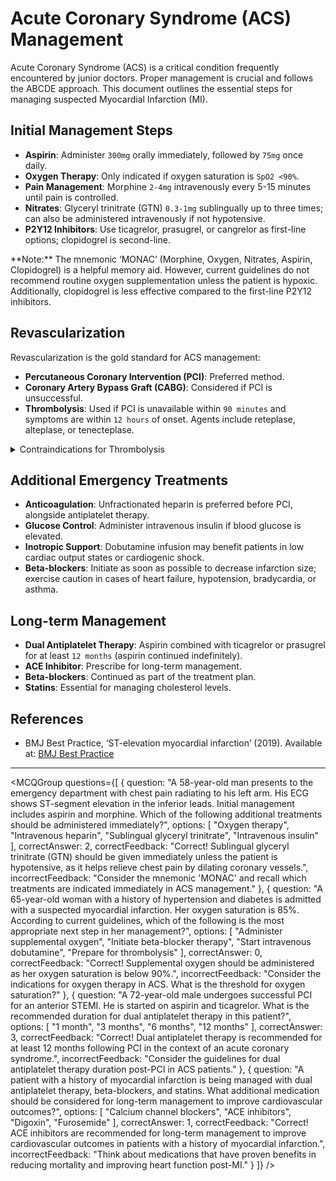 
# Acute Coronary Syndrome (ACS) Management

Acute Coronary Syndrome (ACS) is a critical condition frequently encountered by junior doctors. Proper management is crucial and follows the ABCDE approach. This document outlines the essential steps for managing suspected Myocardial Infarction (MI).

## Initial Management Steps

- **Aspirin**: Administer `300mg` orally immediately, followed by `75mg` once daily.
- **Oxygen Therapy**: Only indicated if oxygen saturation is `SpO2 <90%`.
- **Pain Management**: Morphine `2-4mg` intravenously every 5-15 minutes until pain is controlled.
- **Nitrates**: Glyceryl trinitrate (GTN) `0.3-1mg` sublingually up to three times; can also be administered intravenously if not hypotensive.
- **P2Y12 Inhibitors**: Use ticagrelor, prasugrel, or cangrelor as first-line options; clopidogrel is second-line.

<Callout emoji="⚠️">
**Note:** The mnemonic ‘MONAC’ (Morphine, Oxygen, Nitrates, Aspirin, Clopidogrel) is a helpful memory aid. However, current guidelines do not recommend routine oxygen supplementation unless the patient is hypoxic. Additionally, clopidogrel is less effective compared to the first-line P2Y12 inhibitors.
</Callout>

## Revascularization

Revascularization is the gold standard for ACS management:

- **Percutaneous Coronary Intervention (PCI)**: Preferred method. 
- **Coronary Artery Bypass Graft (CABG)**: Considered if PCI is unsuccessful.
- **Thrombolysis**: Used if PCI is unavailable within `90 minutes` and symptoms are within `12 hours` of onset. Agents include reteplase, alteplase, or tenecteplase.

<details>
<summary>Contraindications for Thrombolysis</summary>

- Active bleeding
- Ischaemic stroke within the last `3 months`
- Previous intracranial haemorrhage
</details>

## Additional Emergency Treatments

- **Anticoagulation**: Unfractionated heparin is preferred before PCI, alongside antiplatelet therapy.
- **Glucose Control**: Administer intravenous insulin if blood glucose is elevated.
- **Inotropic Support**: Dobutamine infusion may benefit patients in low cardiac output states or cardiogenic shock.
- **Beta-blockers**: Initiate as soon as possible to decrease infarction size; exercise caution in cases of heart failure, hypotension, bradycardia, or asthma.

## Long-term Management

- **Dual Antiplatelet Therapy**: Aspirin combined with ticagrelor or prasugrel for at least `12 months` (aspirin continued indefinitely).
- **ACE Inhibitor**: Prescribe for long-term management.
- **Beta-blockers**: Continued as part of the treatment plan.
- **Statins**: Essential for managing cholesterol levels.

## References

- BMJ Best Practice, ‘ST-elevation myocardial infarction’ (2019). Available at: [BMJ Best Practice](https://bestpractice.bmj.com/topics/en-gb/150/treatment-algorithm#drugDbPop_a37dcf97-a50b-4776-ad01-6fd4a31bb295_en-gb)

---

<MCQGroup questions={[
  {
    question: "A 58-year-old man presents to the emergency department with chest pain radiating to his left arm. His ECG shows ST-segment elevation in the inferior leads. Initial management includes aspirin and morphine. Which of the following additional treatments should be administered immediately?",
    options: [
      "Oxygen therapy",
      "Intravenous heparin",
      "Sublingual glyceryl trinitrate",
      "Intravenous insulin"
    ],
    correctAnswer: 2,
    correctFeedback: "Correct! Sublingual glyceryl trinitrate (GTN) should be given immediately unless the patient is hypotensive, as it helps relieve chest pain by dilating coronary vessels.",
    incorrectFeedback: "Consider the mnemonic 'MONAC' and recall which treatments are indicated immediately in ACS management."
  },
  {
    question: "A 65-year-old woman with a history of hypertension and diabetes is admitted with a suspected myocardial infarction. Her oxygen saturation is 85%. According to current guidelines, which of the following is the most appropriate next step in her management?",
    options: [
      "Administer supplemental oxygen",
      "Initiate beta-blocker therapy",
      "Start intravenous dobutamine",
      "Prepare for thrombolysis"
    ],
    correctAnswer: 0,
    correctFeedback: "Correct! Supplemental oxygen should be administered as her oxygen saturation is below 90%.",
    incorrectFeedback: "Consider the indications for oxygen therapy in ACS. What is the threshold for oxygen saturation?"
  },
  {
    question: "A 72-year-old male undergoes successful PCI for an anterior STEMI. He is started on aspirin and ticagrelor. What is the recommended duration for dual antiplatelet therapy in this patient?",
    options: [
      "1 month",
      "3 months",
      "6 months",
      "12 months"
    ],
    correctAnswer: 3,
    correctFeedback: "Correct! Dual antiplatelet therapy is recommended for at least 12 months following PCI in the context of an acute coronary syndrome.",
    incorrectFeedback: "Consider the guidelines for dual antiplatelet therapy duration post-PCI in ACS patients."
  },
  {
    question: "A patient with a history of myocardial infarction is being managed with dual antiplatelet therapy, beta-blockers, and statins. What additional medication should be considered for long-term management to improve cardiovascular outcomes?",
    options: [
      "Calcium channel blockers",
      "ACE inhibitors",
      "Digoxin",
      "Furosemide"
    ],
    correctAnswer: 1,
    correctFeedback: "Correct! ACE inhibitors are recommended for long-term management to improve cardiovascular outcomes in patients with a history of myocardial infarction.",
    incorrectFeedback: "Think about medications that have proven benefits in reducing mortality and improving heart function post-MI."
  }
]} />
